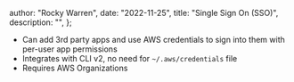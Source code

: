 
  author: "Rocky Warren",
  date: "2022-11-25",
  title: "Single Sign On (SSO)",
  description: "",
};


- Can add 3rd party apps and use AWS credentials to sign into them with per-user app permissions
- Integrates with CLI v2, no need for `~/.aws/credentials` file
- Requires AWS Organizations
